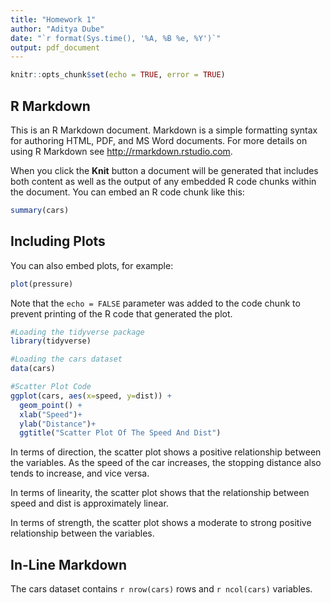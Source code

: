 ```yaml
---
title: "Homework 1"
author: "Aditya Dube"
date: "`r format(Sys.time(), '%A, %B %e, %Y')`"
output: pdf_document
---
```


```r
knitr::opts_chunk$set(echo = TRUE, error = TRUE)
```

## R Markdown

This is an R Markdown document. Markdown is a simple formatting syntax for authoring HTML, PDF, and MS Word documents. For more details on using R Markdown see <http://rmarkdown.rstudio.com>.

When you click the **Knit** button a document will be generated that includes both content as well as the output of any embedded R code chunks within the document. You can embed an R code chunk like this:

```r
summary(cars)
```

## Including Plots

You can also embed plots, for example:

```r
plot(pressure)
```

Note that the `echo = FALSE` parameter was added to the code chunk to prevent printing of the R code that generated the plot.

```r
#Loading the tidyverse package
library(tidyverse)

#Loading the cars dataset
data(cars)

#Scatter Plot Code
ggplot(cars, aes(x=speed, y=dist)) + 
  geom_point() +
  xlab("Speed")+
  ylab("Distance")+
  ggtitle("Scatter Plot Of The Speed And Dist")

```
In terms of direction, the scatter plot shows a positive relationship between the variables. As the speed of the car increases, the stopping distance also tends to increase, and vice versa.

In terms of linearity, the scatter plot shows that the relationship between 
speed and dist is approximately linear. 

In terms of strength, the scatter plot shows a moderate to strong positive 
relationship between the variables.

## In-Line Markdown

The cars dataset contains `r nrow(cars)` rows and `r ncol(cars)` variables.

